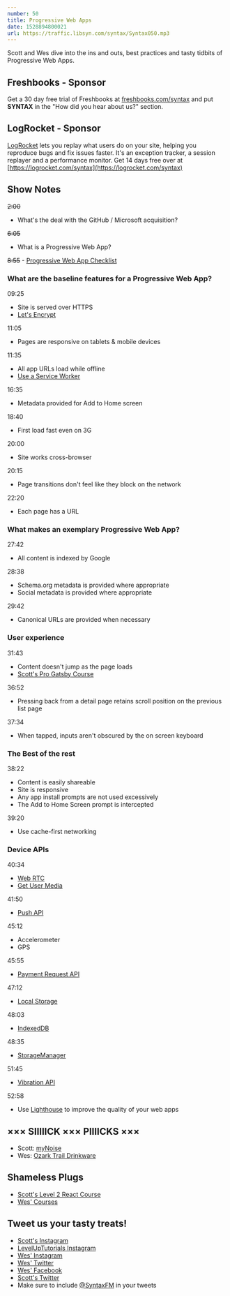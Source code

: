 ```yaml
---
number: 50
title: Progressive Web Apps
date: 1528894800021
url: https://traffic.libsyn.com/syntax/Syntax050.mp3
---
```


Scott and Wes dive into the ins and outs, best practices and tasty tidbits of Progressive Web Apps.

## Freshbooks - Sponsor

Get a 30 day free trial of Freshbooks at [freshbooks.com/syntax](https://freshbooks.com/syntax) and put **SYNTAX** in the "How did you hear about us?" section.

## LogRocket - Sponsor

[LogRocket](https://logrocket.com/syntax) lets you replay what users do on your site, helping you reproduce bugs and fix issues faster. It's an exception tracker, a session replayer and a performance monitor. Get 14 days free over at [https://logrocket.com/syntax](https://logrocket.com/syntax)

## Show Notes

~~2:00~~

* What's the deal with the GitHub / Microsoft acquisition?

~~6:05~~

* What is a Progressive Web App?

~~8:55~~ - [Progressive Web App Checklist](https://developers.google.com/web/progressive-web-apps/checklist)

### What are the baseline features for a Progressive Web App?

09:25

* Site is served over HTTPS
* [Let's Encrypt](https://letsencrypt.org/)

11:05

* Pages are responsive on tablets & mobile devices

11:35

* All app URLs load while offline
* [Use a Service Worker](https://developers.google.com/web/fundamentals/primers/service-workers/)

16:35

* Metadata provided for Add to Home screen

18:40

* First load fast even on 3G

20:00

* Site works cross-browser

20:15

* Page transitions don't feel like they block on the network

22:20

* Each page has a URL

### What makes an exemplary Progressive Web App?

27:42

* All content is indexed by Google

28:38

* Schema.org metadata is provided where appropriate
* Social metadata is provided where appropriate

29:42

* Canonical URLs are provided when necessary

### User experience

31:43

* Content doesn't jump as the page loads
* [Scott's Pro Gatsby Course](https://www.leveluptutorials.com/tutorials/pro-gatsby)

36:52

* Pressing back from a detail page retains scroll position on the previous list page

37:34

* When tapped, inputs aren't obscured by the on screen keyboard

### The Best of the rest

38:22

* Content is easily shareable
* Site is responsive
* Any app install prompts are not used excessively
* The Add to Home Screen prompt is intercepted

39:20

* Use cache-first networking

### Device APIs

40:34

* [Web RTC](https://developer.mozilla.org/en-US/docs/Web/API/WebRTC_API)
* [Get User Media](https://developer.mozilla.org/en-US/docs/Web/API/MediaDevices/getUserMedia%20)

41:50

* [Push API](https://developer.mozilla.org/en-US/docs/Web/API/Push_API)

45:12

* Accelerometer
* GPS

45:55

* [Payment Request API](https://developer.mozilla.org/en-US/docs/Web/API/Payment_Request_API)

47:12

* [Local Storage](https://developer.mozilla.org/en-US/docs/Web/API/Storage/LocalStorage)

48:03

* [IndexedDB](https://developer.mozilla.org/en-US/docs/Web/API/IndexedDB_API)

48:35

* [StorageManager](https://developer.mozilla.org/en-US/docs/Web/API/StorageManager)

51:45

* [Vibration API](https://developer.mozilla.org/en-US/docs/Web/API/Vibration_API)

52:58

* Use [Lighthouse](https://developers.google.com/web/tools/lighthouse/) to improve the quality of your web apps

## ××× SIIIIICK ××× PIIIICKS ×××

* Scott: [myNoise](https://mynoise.net/)
* Wes: [Ozark Trail Drinkware](https://www.walmart.com/search/?query=ozark%20trail%20rambler&cat_id=0)

## Shameless Plugs

* [Scott's Level 2 React Course](https://LevelUpTutorials.com/store)
* [Wes' Courses](https://wesbos.com/courses)

## Tweet us your tasty treats!

* [Scott's Instagram](https://www.instagram.com/stolinski/)
* [LevelUpTutorials Instagram](https://www.instagram.com/LevelUpTutorials/)
* [Wes' Instagram](https://www.instagram.com/wesbos/)
* [Wes' Twitter](https://twitter.com/wesbos)
* [Wes' Facebook](https://www.facebook.com/wesbos.developer)
* [Scott's Twitter](https://twitter.com/stolinski)
* Make sure to include [@SyntaxFM](https://twitter.com/SyntaxFM) in your tweets

